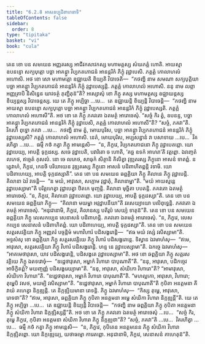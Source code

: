 ```yaml
---
title: "6.2.8 អាសនប្បដិពាហនាទិ"
tableOfContents: false
sidebar:
  order: 8
type: "tipitaka"
basket: "vi"
book: "cula"
---
```



<DynamicBreadcrumb />

<Division number="316" book="cula">

<Paragraph number="1359" book="cula">
តេន ខោ បន សមយេន អញ្ញតរស្ស អាជីវកសាវកស្ស មហាមត្តស្ស សំឃភត្តំ ហោតិ. អាយស្មា ឧបនន្ទោ សក្យបុត្តោ បច្ឆា អាគន្ត្វា វិប្បកតភោជនំ អានន្តរិកំ ភិក្ខុំ វុដ្ឋាបេសិ. ភត្តគ្គំ កោលាហលំ អហោសិ. អថ ខោ សោ មហាមត្តោ ឧជ្ឈាយតិ ខិយ្យតិ វិបាចេតិ—  “កថញ្ហិ នាម សមណា សក្យបុត្តិយា បច្ឆា អាគន្ត្វា វិប្បកតភោជនំ អានន្តរិកំ ភិក្ខុំ វុដ្ឋាបេស្សន្តិ. ភត្តគ្គំ កោលាហលំ អហោសិ. ននុ នាម លព្ភា អញ្ញត្រាបិ និសិន្នេន យាវទត្ថំ ភុញ្ជិតុន៑”តិ?
</Paragraph>

<Paragraph number="1360" book="cula">
អស្សោសុំ ខោ ភិក្ខូ តស្ស មហាមត្តស្ស ឧជ្ឈាយន្តស្ស ខិយ្យន្តស្ស វិបាចេន្តស្ស. យេ តេ ភិក្ខូ អប្បិច្ឆា …បេ…  តេ ឧជ្ឈាយន្តិ ខិយ្យន្តិ វិបាចេន្តិ—  “កថញ្ហិ នាម អាយស្មា ឧបនន្ទោ សក្យបុត្តោ បច្ឆា អាគន្ត្វា វិប្បកតភោជនំ អានន្តរិកំ ភិក្ខុំ វុដ្ឋាបេស្សតិ. ភត្តគ្គំ កោលាហលំ អហោសី”តិ. អថ ខោ តេ ភិក្ខូ ភគវតោ ឯតមត្ថំ អារោចេសុំ. “សច្ចំ កិរ ត្វំ, ឧបនន្ទ, បច្ឆា អាគន្ត្វា វិប្បកតភោជនំ អានន្តរិកំ ភិក្ខុំ វុដ្ឋាបេសិ, ភត្តគ្គំ កោលាហលំ អហោសី”តិ? “សច្ចំ, ភគវា”តិ. វិគរហិ ពុទ្ធោ ភគវា …បេ…  កថញ្ហិ នាម ត្វំ, មោឃបុរិស, បច្ឆា អាគន្ត្វា វិប្បកតភោជនំ អានន្តរិកំ ភិក្ខុំ វុដ្ឋាបេស្សសិ? ភត្តគ្គំ កោលាហលំ អហោសិ. នេតំ, មោឃបុរិស, អប្បសន្នានំ វា បសាទាយ …បេ…  វិគរហិត្វា …បេ…  ធម្មឹ កថំ កត្វា ភិក្ខូ អាមន្តេសិ—  “ន, ភិក្ខវេ, វិប្បកតភោជនោ ភិក្ខុ វុដ្ឋាបេតព្ពោ. យោ វុដ្ឋាបេយ្យ, អាបត្តិ ទុក្កដស្ស. សចេ វុដ្ឋាបេតិ, បវារិតោ ច ហោតិ, ‘គច្ឆ ឧទកំ អាហរា’តិ វត្តព្ពោ. ឯវញ្ចេតំ លភេថ, ឥច្ចេតំ កុសលំ. នោ ចេ លភេថ, សាធុកំ សិត្ថានិ គិលិត្វា វុឌ្ឍតរស្ស ភិក្ខុនោ អាសនំ ទាតព្ពំ. ន ត្វេវាហំ, ភិក្ខវេ, កេនចិ បរិយាយេន វុឌ្ឍតរស្ស ភិក្ខុនោ អាសនំ បដិពាហិតព្ពន្តិ វទាមិ. យោ បដិពាហេយ្យ, អាបត្តិ ទុក្កដស្សាតិ”.
</Paragraph>

<Paragraph number="1361" book="cula">
តេន ខោ បន សមយេន ឆព្ពគ្គិយា ភិក្ខូ គិលានេ ភិក្ខូ វុដ្ឋាបេន្តិ. គិលានា ឯវំ វទេន្តិ—  “ន មយំ, អាវុសោ, សក្កោម វុដ្ឋាតុំ, គិលានាម្ហា”តិ. “មយំ អាយស្មន្តេ វុដ្ឋាបេស្សាមា”តិ បរិគ្គហេត្វា វុដ្ឋាបេត្វា ឋិតកេ មុញ្ចន្តិ. គិលានា មុច្ឆិតា បបតន្តិ. ភគវតោ ឯតមត្ថំ អារោចេសុំ. “ន, ភិក្ខវេ, គិលានោ វុដ្ឋាបេតព្ពោ. យោ វុដ្ឋាបេយ្យ, អាបត្តិ ទុក្កដស្សា”តិ.
</Paragraph>

<Paragraph number="1362" book="cula">
តេន ខោ បន សមយេន ឆព្ពគ្គិយា ភិក្ខូ—  “គិលានា មយម្ហា អវុដ្ឋាបនីយា”តិ វរសេយ្យាយោ បលិពុទ្ធេន្តិ. ភគវតោ ឯតមត្ថំ អារោចេសុំ. “អនុជានាមិ, ភិក្ខវេ, គិលានស្ស បតិរូបំ សេយ្យំ ទាតុន៑”តិ.
</Paragraph>

<Paragraph number="1363" book="cula">
តេន ខោ បន សមយេន ឆព្ពគ្គិយា ភិក្ខូ លេសកប្បេន សេនាសនំ បដិពាហន្តិ. ភគវតោ ឯតមត្ថំ អារោចេសុំ. “ន, ភិក្ខវេ, លេសកប្បេន សេនាសនំ បដិពាហិតព្ពំ. យោ បដិពាហេយ្យ, អាបត្តិ ទុក្កដស្សា”តិ.
</Paragraph>

<Paragraph number="1364" book="cula">
តេន ខោ បន សមយេន សត្តរសវគ្គិយា ភិក្ខូ អញ្ញតរំ បច្ចន្តិមំ មហាវិហារំ បដិសង្ខរោន្តិ—  “ឥធ មយំ វស្សំ វសិស្សាមា”តិ. អទ្ទសំសុ ខោ ឆព្ពគ្គិយា ភិក្ខូ សត្តរសវគ្គិយេ ភិក្ខូ វិហារំ បដិសង្ខរោន្តេ. ទិស្វាន ឯវមាហំសុ—  “ឥមេ, អាវុសោ, សត្តរសវគ្គិយា ភិក្ខូ វិហារំ បដិសង្ខរោន្តិ. ហន្ទ នេ វុដ្ឋាបេស្សាមា”តិ. ឯកច្ចេ ឯវមាហំសុ—  “អាគមេថាវុសោ, យាវ បដិសង្ខរោន្តិ, បដិសង្ខតេ វុដ្ឋាបេស្សាមា”តិ. អថ ខោ ឆព្ពគ្គិយា ភិក្ខូ សត្តរសវគ្គិយេ ភិក្ខូ ឯតទវោចុំ—  “ឧដ្ឋេថាវុសោ, អម្ហាកំ វិហារោ បាបុណាតី”តិ. “ននុ, អាវុសោ, បដិកច្ចេវ អាចិក្ខិតព្ពំ? មយញ្ចញ្ញំ បដិសង្ខរេយ្យាមា”តិ. “ននុ, អាវុសោ, សំឃិកោ វិហារោ”តិ? “អាមាវុសោ, សំឃិកោ វិហារោ”តិ. “ឧដ្ឋេថាវុសោ, អម្ហាកំ វិហារោ បាបុណាតី”តិ. “មហល្លកោ, អាវុសោ, វិហារោ; តុម្ហេបិ វសថ, មយម្បិ វសិស្សាមា”តិ. “ឧដ្ឋេថាវុសោ, អម្ហាកំ វិហារោ បាបុណាតី”តិ កុបិតា អនត្តមនា គីវាយំ គហេត្វា និក្កឌ្ឍន្តិ. តេ និក្កឌ្ឍិយមានា រោទន្តិ. ភិក្ខូ ឯវមាហំសុ—  “កិស្ស តុម្ហេ, អាវុសោ, រោទថា”តិ? “ឥមេ, អាវុសោ, ឆព្ពគ្គិយា ភិក្ខូ កុបិតា អនត្តមនា អម្ហេ សំឃិកា វិហារា និក្កឌ្ឍន្តី”តិ.
</Paragraph>

<Paragraph number="1365" book="cula">
យេ តេ ភិក្ខូ អប្បិច្ឆា …បេ…  តេ ឧជ្ឈាយន្តិ ខិយ្យន្តិ វិបាចេន្តិ—  “កថញ្ហិ នាម ឆព្ពគ្គិយា ភិក្ខូ កុបិតា អនត្តមនា ភិក្ខូ សំឃិកា វិហារា និក្កឌ្ឍិស្សន្តី”តិ. អថ ខោ តេ ភិក្ខូ ភគវតោ ឯតមត្ថំ អារោចេសុំ …បេ…  “សច្ចំ កិរ, តុម្ហេ ភិក្ខវេ, កុបិតា អនត្តមនា សំឃិកា វិហារា ភិក្ខូ និក្កឌ្ឍថា”តិ? “សច្ចំ, ភគវា”តិ …បេ…  វិគរហិត្វា …បេ…  ធម្មឹ កថំ កត្វា ភិក្ខូ អាមន្តេសិ—  “ន, ភិក្ខវេ, កុបិតេន អនត្តមនេន ភិក្ខុ សំឃិកា វិហារា និក្កឌ្ឍិតព្ពោ. យោ និក្កឌ្ឍេយ្យ, យថាធម្មោ ការេតព្ពោ. អនុជានាមិ, ភិក្ខវេ, សេនាសនំ គាហេតុន៑”តិ.
</Paragraph>
</Division>